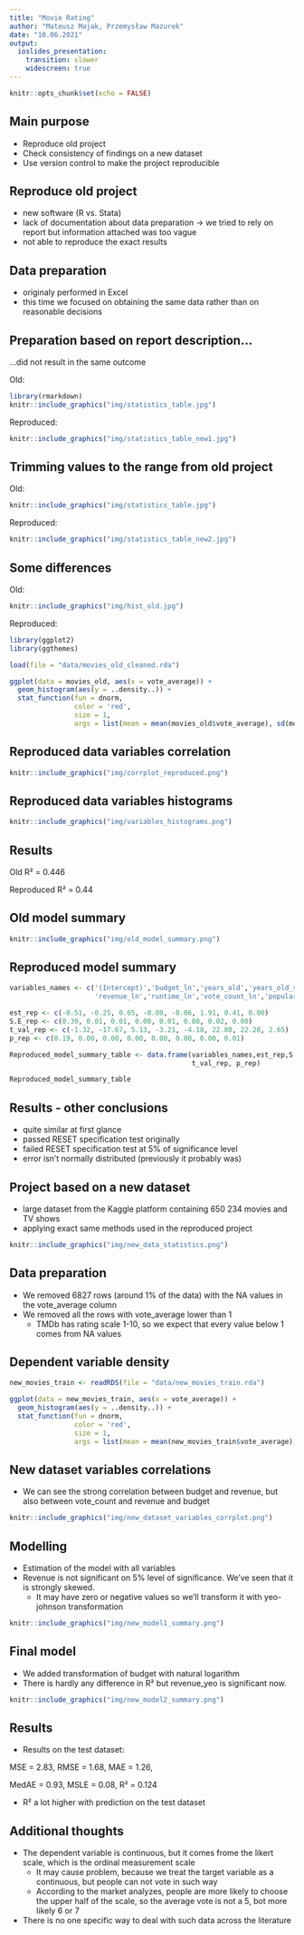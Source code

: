 ```yaml
---
title: "Movie Rating"
author: "Mateusz Majak, Przemysław Mazurek"
date: "10.06.2021"
output: 
  ioslides_presentation:
    transition: slower
    widescreen: true
---
```


```r
knitr::opts_chunk$set(echo = FALSE)
```

## Main purpose

- Reproduce old project
- Check consistency of findings on a new dataset
- Use version control to make the project reproducible




## Reproduce old project

- new software (R vs. Stata)
- lack of documentation about data preparation -> we tried to rely on report but information attached was too vague
- not able to reproduce the exact results



## Data preparation

- originaly performed in Excel
- this time we focused on obtaining the same data rather than on reasonable decisions



## Preparation based on report description...

...did not result in the same outcome

Old:
```r
library(rmarkdown)
knitr::include_graphics("img/statistics_table.jpg")  
```

Reproduced:
```r

knitr::include_graphics("img/statistics_table_new1.jpg")  

```


## Trimming values to the range from old project



Old:
```r

knitr::include_graphics("img/statistics_table.jpg")  
```

Reproduced:
```r

knitr::include_graphics("img/statistics_table_new2.jpg")  

```


## Some differences
Old:
```r

knitr::include_graphics("img/hist_old.jpg")  

```
Reproduced:
```r

library(ggplot2)
library(ggthemes)

load(file = "data/movies_old_cleaned.rda") 

ggplot(data = movies_old, aes(x = vote_average)) +
  geom_histogram(aes(y = ..density..)) +
  stat_function(fun = dnorm,
                color = 'red',
                size = 1,
                args = list(mean = mean(movies_old$vote_average), sd(movies_old$vote_average))) + theme_stata()
```

## Reproduced data variables correlation

```r

knitr::include_graphics("img/corrplot_reproduced.png")  


```

## Reproduced data variables histograms

```r

knitr::include_graphics("img/variables_histograms.png")  

```


## Results

Old R² = 0.446

Reproduced R² = 0.44

## Old model summary

```r

knitr::include_graphics("img/old_model_summary.png")  

```

## Reproduced model summary
```r

variables_names <- c('(Intercept)','budget_ln','years_old','years_old_squared',
                     'revenue_ln','runtime_ln','vote_count_ln','popularity')

est_rep <- c(-0.51, -0.25, 0.05, -0.00, -0.06, 1.91, 0.41, 0.00)
S.E_rep <- c(0.39, 0.01, 0.01, 0.00, 0.01, 0.08, 0.02, 0.00)
t_val_rep <- c(-1.32, -17.67, 5.13, -3.21, -4.18, 22.80, 22.28, 2.65)
p_rep <- c(0.19, 0.00, 0.00, 0.00, 0.00, 0.00, 0.00, 0.01)

Reproduced_model_summary_table <- data.frame(variables_names,est_rep,S.E_rep,
                                             t_val_rep, p_rep)

Reproduced_model_summary_table
```


## Results - other conclusions
- quite similar at first glance
- passed RESET specification test originally
- failed RESET specification test at 5% of significance level
- error isn't normally distributed (previously it probably was)

## Project based on a new dataset
- large dataset from the Kaggle platform containing 650 234 movies and TV shows
- applying exact same  methods used in the reproduced project

```r

knitr::include_graphics("img/new_data_statistics.png")  
```

## Data preparation
- We removed 6827 rows (around 1% of the data) with the NA values in the vote_average column
- We removed all the rows with vote_average lower than 1
  - TMDb has rating scale 1-10, so we expect that every value below 1 comes from NA values

## Dependent variable density

```r

new_movies_train <- readRDS(file = "data/new_movies_train.rda") 

ggplot(data = new_movies_train, aes(x = vote_average)) +
  geom_histogram(aes(y = ..density..)) +
  stat_function(fun = dnorm,
                color = 'red',
                size = 1,
                args = list(mean = mean(new_movies_train$vote_average), sd(new_movies_train$vote_average))) + theme_stata()
```

## New dataset variables correlations

- We can see the strong correlation between budget and revenue, but also between vote_count and revenue and budget
```r

knitr::include_graphics("img/new_dataset_variables_corrplot.png")  

```

## Modelling

- Estimation of the model with all variables
- Revenue is not significant on 5% level of significance. We've seen that it is strongly skewed.
  - It may have zero or negative values so we'll transform it with yeo-johnson transformation

```r

knitr::include_graphics("img/new_model1_summary.png")  

```

## Final model

- We added transformation of budget with natural logarithm
- There is hardly any difference in R² but revenue_yeo is significant now.

```r

knitr::include_graphics("img/new_model2_summary.png")  

```

## Results
- Results on the test dataset: 

MSE = 2.83, RMSE = 1.68, MAE = 1.26, 

MedAE = 0.93, MSLE = 0.08, R² = 0.124

- R² a lot higher with prediction on the test dataset

## Additional thoughts

- The dependent variable is continuous, but it comes frome the likert scale, which 
is the ordinal measurement scale
  - It may cause problem, because we treat the target variable as a continuous,
  but people can not vote in such way
  - According to the market analyzes, people are more likely to choose the upper
  half of the scale, so the average vote is not a 5, bot more likely 6 or 7
- There is no one specific way to deal with such data across the literature

